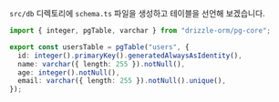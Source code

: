 `src/db` 디렉토리에 `schema.ts` 파일을 생성하고 테이블을 선언해 보겠습니다.

```typescript
import { integer, pgTable, varchar } from "drizzle-orm/pg-core";

export const usersTable = pgTable("users", {
  id: integer().primaryKey().generatedAlwaysAsIdentity(),
  name: varchar({ length: 255 }).notNull(),
  age: integer().notNull(),
  email: varchar({ length: 255 }).notNull().unique(),
});
```
